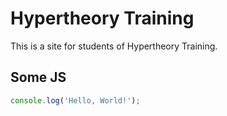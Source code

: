 
# Hypertheory Training

This is a site for students of Hypertheory Training.





## Some JS

```js live=true
console.log('Hello, World!');

```